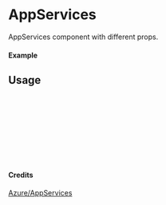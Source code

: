 
<Meta of={AppServices} title="Azure/AppServices/AppServices" />

# AppServices

AppServices component with different props.

#### Example

<Canvas of={AppServices.Primary} />

## Usage

```ts
import { AppServices } from "yadl-ui";

const Example = () => {
  return (
      <AppServices />
  );
};

export default Example;
```

#### Credits
[Azure/AppServices](https://learn.microsoft.com/en-us/azure/architecture/icons/)
